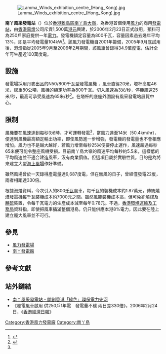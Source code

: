 {{Coord|22.22541|114.12077|display=title}}
{{Infobox power station
|station_name=南丫風采發電站
|image=Lamma wind turbine 1.JPG
|caption=南丫風采發電站
|location={{HKG}}[[南丫島|南丫島]][[大嶺_(離島區)|大嶺]]
|location_map=Hong Kong
|location_map_caption=在香港的位置
|owner=	[[香港電燈|香港電燈]]
|status= 實驗性質
|fuel_type= [[風力發電|風力發電]]
|mine_type=

|conveyance=
|cooling_water=
|technology=
|combined_cycle=
|ps_units_operational=1 台
|reciprocating_engines=
|pumped_storage=
|ps_electrical_capacity= 800kW
|commissioned=2005年
|decommissioned=
|extra=
}}

[[File:Lamma_Winds_exhibition_centre_(Hong_Kong).jpg|thumb]]

'''南丫風采發電站'''（{{lang|en|'''Lamma Winds'''}}）位於[[香港|香港]][[離島區|離島區]][[南丫島|南丫島]][[大嶺_(離島區)|大嶺]]，為香港首個使用[[風力|風力]]的商用[[發電站|發電站]]，由[[香港電燈|香港電燈]]公司斥資1,500萬[[港元|港元]]興建，於2006年2月23日正式啟用，預料可為250戶家庭提供一年[[電力|電力]]。發電機額定容量為800千瓦，容量因素過去幾年平均13%，即是平均發電量104kW<ref>{{Cite web
 |url         = http://www.emsd.gov.hk/emsd/e_download/about/symposium/2011/session/fullpaper/E2_Full%20Paper_Frank%20Lau.pdf
 |title       = Development of Renewable Energy Projects in Hong Kong: Hong Kong Electric’s Experience
 |first       = Frank
 |last        = Lau
 |date        = 2010-12-21
 |accessdate  = 2011-03-19
 |deadurl     = yes
 |archiveurl  = https://web.archive.org/web/20110927212529/http://www.emsd.gov.hk/emsd/e_download/about/symposium/2011/session/fullpaper/E2_Full%20Paper_Frank%20Lau.pdf
 |archivedate = 2011-09-27
}}</ref>。該風力發電機自2001年籌備，2005年9月底試用後，港燈指從2005年9月至2006年2月期間，該風車曾錄得34.9萬[[千瓦·時|度]]電，估計全年可生產近100萬度電。

== 設施 ==
發電場採用丹麥{{tsl|en|Nordex|諾德克斯（Nordex）}}出品的N50/800千瓦型發電風機 ，風車直徑20米，塔杆高度46米，總重80公噸，風機的額定功率為800千瓦。切入風速為3米/秒，停機風速25米/秒，最高可承受風速為65米/秒<ref name="WindPowerStationBrochure">{{cite web |title=Wind Power Station Brochure |url=https://www.hkelectric.com/en/MediaResources/Documents/WindPowerStationBrochure.pdf |website=香港電燈有限公司 |accessdate=2020-03-10 |archive-date=2020-09-24 |archive-url=https://web.archive.org/web/20200924185602/https://www.hkelectric.com/en/MediaResources/Documents/WindPowerStationBrochure.pdf }}</ref>。在塔杆的底座外圍設有風采發電站展覽中心。

== 限制 ==
風機要在風速達到每秒3米時，才可運轉發電<ref name="WindPowerStationBrochure" />，當風力達至14米（50.4km/hr），便達到風機最高額定輸出功率，即使風勢進一步增強，發電機的發電量也不會相應增加。風力也不是越大越好，若風力增至每秒25米便要停止運作，風速超過每秒65米便可能令整座風機受損。目前南丫島大嶺的風速平均每秒約5.5米，這樣低的平均風速並不適合建造風車，沒有商業價值。但這項目屬於實驗性質，目的是為將來建立大型[[離岸風力發電|海上風場]]作好準備。

雖然風場曾於一天錄得產電量達9,687度電，但在無風的日子，曾經僅發電22度，兩者相距達330倍。

根據港燈資料，今次引入的800[[千瓦|千瓦]]風車，每千瓦的裝機成本約1.87萬元，傳統燒[[煤|煤]][[發電機|發電機]]每千瓦裝機成本約7000元之間。雖然風能裝機成本高，但可免卻燒煤及[[脫硫|脫硫]]裝置，令每千瓦電力的生產成本減至每年0.78元。不過，[[香港環境運輸及工務局|香港環境運輸及工務局]]資料指，即使把風車插滿整個港島，仍只能供應本港8%電力，因此要在陸上建立龐大風車並不可行。

==參見==
*[[風力發電場|風力發電場]]
*[[南丫發電廠|南丫發電廠]]

== 參考文獻 ==
{{reflist}}

==站外鏈結==
{{Commonscat|Lamma Winds}}
*[https://www.hkelectric.com/zh/our-operations/lamma-wind-power-station 南丫風采發電站 - 開創香港「綠色」環保電力先河] {{Wayback|url=https://www.hkelectric.com/zh/our-operations/lamma-wind-power-station |date=20210415131342 }}
*《發電風車啟用 供250戶1年電　發電量不穩 兩日差330倍》，2006年2月24日，《[[香港經濟日報|香港經濟日報]]》

{{香港發電廠|state=expanded}}{{各国风力发电|state=expanded}}
[[Category:香港風力發電廠|Category:香港風力發電廠]]
[[Category:南丫島|Category:南丫島]]